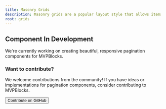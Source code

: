 ```yaml
---
title: Masonry Grids
description: Masonry grids are a popular layout style that allows items to be arranged in a way that optimizes space and creates a visually appealing design. They are commonly used in image galleries, portfolios, and other content-heavy applications.
root: grids
---
```



<div className="flex flex-col items-center justify-start space-y-8 py-4 text-center">
  <div className="space-y-2">
    <h2 className="text-3xl mt-0 font-bold tracking-tighter sm:text-4xl md:text-5xl">Component In Development</h2>
    <p className="mx-auto max-w-[700px] text-muted-foreground md:text-xl">
      We're currently working on creating beautiful, responsive pagination components for MVPBlocks.
    </p>
  </div>

<div className="w-full max-w-md rounded-lg border border-border bg-card/40 p-6 shadow-sm">
  <div className="space-y-2">
    <h3 className="text-xl font-bold">Want to contribute?</h3>
    <p className="text-sm text-muted-foreground">
      We welcome contributions from the community! If you have ideas or
      implementations for pagination components, consider contributing to
      MVPBlocks.
    </p>
  </div>
</div>

  <Link href="https://github.com/subhadeeproy3902/mvpblocks" target="_blank" rel="noopener noreferrer">
    <Button className="gap-2">
      <Github className="h-4 w-4" />
      Contribute on GitHub
    </Button>
  </Link>
</div>
